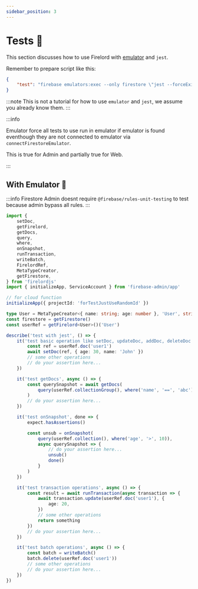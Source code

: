 ```yaml
---
sidebar_position: 3
---
```


# Tests 🧪

This section discusses how to use Firelord with [emulator](https://firebase.google.com/docs/emulator-suite) and `jest`.

Remember to prepare script like this:

```json
{
	"test": "firebase emulators:exec --only firestore \"jest --forceExit\""
}
```

:::note
This is not a tutorial for how to use `emulator` and `jest`, we assume you already know them.
:::


:::info

Emulator force all tests to use run in emulator if emulator is found eventhough they are not connected to emulator via `connectFirestoreEmulator`.

This is true for Admin and partially true for Web.

:::

## With Emulator 🦜

:::info
Firestore Admin doesnt require `@firebase/rules-unit-testing` to test because admin bypass all rules.
:::

```ts
import {
	setDoc,
	getFirelord,
	getDocs,
	query,
	where,
	onSnapshot,
	runTransaction,
	writeBatch,
	FirelordRef,
	MetaTypeCreator,
	getFirestore,
} from 'firelordjs'
import { initializeApp, ServiceAccount } from 'firebase-admin/app'

// for cloud function
initializeApp({ projectId: 'forTestJustUseRandomId' })

type User = MetaTypeCreator<{ name: string; age: number }, 'User', string>
const firestore = getFirestore()
const userRef = getFirelord<User>()('User')

describe('test with jest', () => {
	it('test basic operation like setDoc, updateDoc, addDoc, deleteDoc etc etc', async () => {
		const ref = userRef.doc('user1')
		await setDoc(ref, { age: 30, name: 'John' })
		// some other operations
		// do your assertion here...
	})

	it('test getDocs', async () => {
		const querySnapshot = await getDocs(
			query(userRef.collectionGroup(), where('name', '==', 'abc'))
		)
		// do your assertion here...
	})

	it('test onSnapshot', done => {
		expect.hasAssertions()

		const unsub = onSnapshot(
			query(userRef.collection(), where('age', '>', 10)),
			async querySnapshot => {
				// do your assertion here...
				unsub()
				done()
			}
		)
	})

	it('test transaction operations', async () => {
		const result = await runTransaction(async transaction => {
			await transaction.update(userRef.doc('user1'), {
				age: 20,
			})
			// some other operations
			return something
		})
		// do your assertion here...
	})

	it('test batch operations', async () => {
		const batch = writeBatch()
		batch.delete(userRef.doc('user1'))
		// some other operations
		// do your assertion here...
	})
})
```
